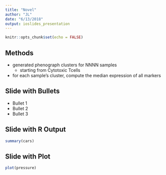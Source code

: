 ```yaml
---
title: "Novel"
author: "JL"
date: "6/13/2018"
output: ioslides_presentation
---
```


```r
knitr::opts_chunk$set(echo = FALSE)
```

## Methods

- generated phenograph clusters for NNNN samples
  - starting from Cytotoxic Tcells 
- for each sample's cluster, compute the median expression of all markers
  

## Slide with Bullets

- Bullet 1
- Bullet 2
- Bullet 3

## Slide with R Output

```r
summary(cars)
```

## Slide with Plot

```r
plot(pressure)
```

